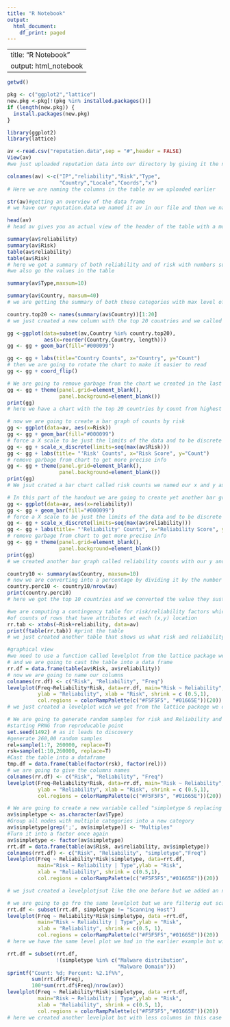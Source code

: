 ---
title: "R Notebook"
output:
  html_document:
    df_print: paged
---




---
title: "R Notebook"
output: html_notebook
---

```{r}
getwd()
```
```{r}
pkg <- c("ggplot2","lattice")
new.pkg <-pkg[!(pkg %in% installed.packages())]
if (length(new.pkg)) {
  install.packages(new.pkg)
}
```
```{r}
library(ggplot2)
library(lattice)
```



```{r}
av <-read.csv("reputation.data",sep = "#",header = FALSE)
View(av)
#we just uploaded reputation data into our directory by giving it the name av each of our data points was separated by "#"
```

```{r}
colnames(av) <-c("IP","reliability","Risk","Type",
                 "Country","Locale","Coords","x")
# Here we are naming the columns in the table av we uploaded earlier
```
```{r}
str(av)#getting an overview of the data frame
# we have our reputation.data we named it av in our file and then we named the columns so instead of having unnamed columns we have nice organized columns.
```
```{r}
head(av)
# head av gives you an actual view of the header of the table with a more organized view , while str gives you a more messy but complete information of the table such as how many  levels per factor
```
```{r}
summary(av$reliability)
summary(av$Risk)
table(av$reliability)
table(av$Risk)
# here we got a summary of both reliability and of risk with numbers such as min,mean,median,max
#we also go the values in the table 
```
```{r}
summary(av$Type,maxsum=10)

summary(av$Country, maxsum=40)
# we are getting the summary of both these categories with max level of 10 and 40
```
```{r}
country.top20 <- names(summary(av$Country))[1:20]
# we just created a new column with the top 20 countries and we called it country.top20
```
```{r}
gg <-ggplot(data=subset(av,Country %in% country.top20),
            aes(x=reorder(Country,Country, length)))
gg <- gg + geom_bar(fill="#000099")

gg <- gg + labs(title="Country Counts", x="Country", y="Count")
# then we are going to rotate the chart to make it easier to read
gg <- gg + coord_flip()
```
```{r}
# We are going to remove garbage from the chart we created in the last step
gg <- gg + theme(panel.grid=element_blank(),
                 panel.background=element_blank())
print(gg)
# here we have a chart with the top 20 countries by count from highest to lowest count we named out y value and our x value we gave the chart a title
```
```{r}
# now we are going to create a bar graph of counts by risk
gg <- ggplot(data=av, aes(x=Risk))
gg <- gg + geom_bar(fill="#000099")
# force a X scale to be just the limits of the data and to be discrete vs continuous
gg <- gg + scale_x_discrete(limits=seq(max(av$Risk)))
gg <- gg + labs(title= "'Risk' Counts", x="Risk Score", y="Count")
# remove garbage from chart to get more precise info
gg <- gg + theme(panel.grid=element_blank(),
                 panel.background=element_blank())
print(gg)
# We jsut crated a bar chart called risk counts we named our x and y axis we gave the graph a title and we got all of our data from our av table and the risk column
```
```{r}
# In this part of the handout we are going to create yet another bar graph called bar graph of counts by reliability
gg <- ggplot(data=av, aes(x=reliability))
gg <- gg + geom_bar(fill="#000099")
# force a X scale to be just the limits of the data and to be discrete vs continuous
gg <- gg + scale_x_discrete(limits=seq(max(av$reliability)))
gg <- gg + labs(title= "'Reliability' Counts", x="Reliability Score", y="Count")
# remove garbage from chart to get more precise info
gg <- gg + theme(panel.grid=element_blank(),
                 panel.background=element_blank())
print(gg)
# we created another bar graph called reliability counts with our y and x axis named and we got the data from our av table and our reliability column
```
```{r}
country10 <- summary(av$Country, maxsum=10)
# now we are converting into a percentage by dividing it by the number of rows in av
country.perc10 <- country10/nrow(av)
print(country.perc10)
# here we got the top 10 countries and we converted the value they sustained into a percentage by dividing by the number of rows in av and they we are displaying the top in percentage

```
```{r}
#we are computing a contingency table for risk/reliability factors which is going to produce a matrix
#of counts of rows that have attributes at each (x,y) location
rr.tab <- xtabs(~Risk+reliability, data=av)
print(ftable(rr.tab)) #print the table 
# we just created another table that shows us what risk and reliability have in common
```
```{r}
#graphical view
#we need to use a function called levelplot from the lattice package we downloaded at the begining of the handout
# and we are going to cast the table into a data frame
rr.df = data.frame(table(av$Risk, av$reliability))
# now we are going to name our columns
colnames(rr.df) <- c("Risk", "Reliability", "Freq")
levelplot(Freq~Reliability*Risk, data=rr.df, main="Risk ~ Reliability",
          ylab = "Reliability", xlab = "Risk", shrink = c (0.5,1),
          col.regions = colorRampPalette(c("#F5F5F5", "#01665E"))(20))
# we just created a levelplot wich we got from the lattice packege we donwloaded and we used our Risk and reliability columns to see which is the perfect spot between both of those categories
```
```{r}
# We are going to generate random samples for risk and Reliability and re-run xtab
#starting PRNG from reproducable point
set.seed(1492) # as it leads to discovery
#generate 260,00 random samples
rel=sample(1:7, 260000, replace=T)
rsk=sample(1:10,260000, replace=T)
#Cast the table into a dataframe
tmp.df = data.frame(table(factor(rsk), factor(rel)))
# we are going to give the columns names
colnames(rr.df) <- c("Risk", "Reliability", "Freq")
levelplot(Freq~Reliability*Risk, data=rr.df, main="Risk ~ Reliability",
          ylab = "Reliability", xlab = "Risk", shrink = c (0.5,1),
          col.regions = colorRampPalette(c("#F5F5F5", "#01665E"))(20))
```
```{r}
# We are going to create a new variable called "simpletype & replacing multiple categories with label of"multiples"
av$simpletype <- as.character(av$Type)
#Group all nodes with multiple categories into a new category
av$simpletype[grep(';', av$simpletype)] <- "Multiples"
#Turn it into a factor once again
av$simpletype <- factor(av$simpletype)
rrt.df = data.frame(table(av$Risk, av$reliability, av$simpletype))
colnames(rrt.df) <- c("Risk", "Reliability", "simpletype","Freq")
levelplot(Freq ~ Reliability*Risk|simpletype, data=rrt.df,
          main="Risk ~ Reliability | Type",ylab = "Risk",
          xlab = "Reliability", shrink = c(0.5,1),
          col.regions = colorRampPalette(c("#F5F5F5","#01665E"))(20))

# we jsut created a levelplotjsut like the one before but we added an new column called simpletype which shows us the types and where we see more risk a reliability per type
```
```{r}
# we are going to go fro the same levelplot but we are filterig out scanning host which was the more popular one in the earlier levelplot
rrt.df <- subset(rrt.df, simpletype != "Scanning Host")
levelplot(Freq ~ Reliability*Risk|simpletype, data =rrt.df,
          main="Risk ~ Reliability | Type",ylab = "Risk",
          xlab = "Reliability", shrink = c(0.5, 1),
          col.regions = colorRampPalette(c("#F5F5F5","#01665E"))(20))
# here we have the same level plot we had in the earlier example but without scanning host as a category and we see the graph a lot more distributed than before

```
```{r}
rrt.df = subset(rrt.df,
                !(simpletype %in% c("Malware distribution",
                                    "Malware Domain")))
sprintf("Count: %d; Percent: %2.1f%%",
        sum(rrt.df$Freq),
        100*sum(rrt.df$Freq)/nrow(av))
levelplot(Freq ~ Reliability*Risk|simpletype, data =rrt.df,
          main="Risk ~ Reliability | Type",ylab = "Risk",
          xlab = "Reliability", shrink = c(0.5, 1),
          col.regions = colorRampPalette(c("#F5F5F5","#01665E"))(20))
# here we created another levelplot but with less columns in this case we took off malware distribution and malware domain and yet again we see the numbers better distributed across the graph
```

